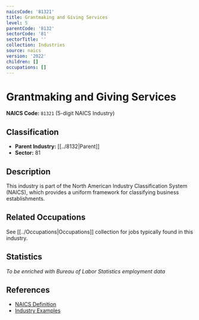 ```yaml
---
naicsCode: '81321'
title: Grantmaking and Giving Services
level: 5
parentCode: '8132'
sectorCode: '81'
sectorTitle: ''
collection: Industries
source: naics
version: '2022'
children: []
occupations: []
---
```

# Grantmaking and Giving Services

**NAICS Code:** `81321` (5-digit NAICS Industry)

## Classification

- **Parent Industry:** [[../8132|Parent]]
- **Sector:** 81

## Description

This industry is part of the North American Industry Classification System (NAICS), which provides a uniform framework for classifying business establishments.

## Related Occupations

See [[../Occupations|Occupations]] collection for jobs typically found in this industry.

## Statistics

*To be enriched with Bureau of Labor Statistics employment data*

## References

- [NAICS Definition](https://www.census.gov/naics/)
- [Industry Examples](https://www.census.gov/naics/2022NAICS/)
